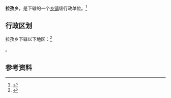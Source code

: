 {{中国乡级行政区|54/21/33/208/000}}

'''拉孜乡'''，是{{PRC admin/fullname|54/21/33/208/000|3}}下辖的一个[[乡镇|乡镇]]级行政单位。<ref>{{PRC admin/ref sgc|{{PRC admin/parent|54/21/33/208/000}}}}</ref>

== 行政区划 ==

拉孜乡下辖以下地区：<ref>{{PRC admin/ref sgc|54/21/33/208/000}}</ref>

{{PRC admin/children|54/21/33/208/000}}。

== 参考资料 ==

{{reflist}}

{{行政区划小作品}}
{{PRC admin/navcat|54/21/33/208/000}}